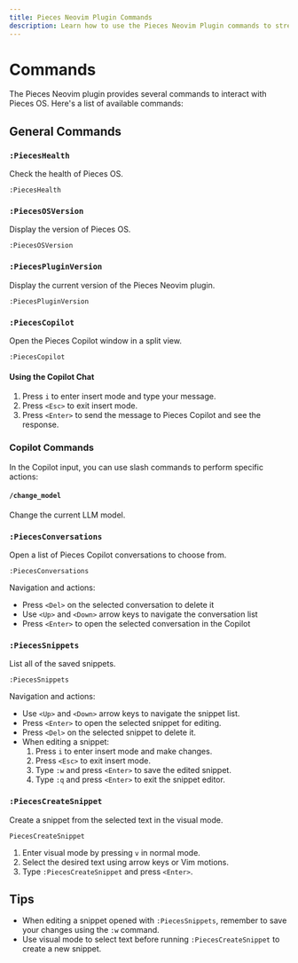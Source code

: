 ```yaml
---
title: Pieces Neovim Plugin Commands
description: Learn how to use the Pieces Neovim Plugin commands to streamline your workflow and boost productivity.
---
```


# Commands

The Pieces Neovim plugin provides several commands to interact with Pieces OS. Here's a list of available commands:

## General Commands

### `:PiecesHealth`

Check the health of Pieces OS.

```vim
:PiecesHealth
```

### `:PiecesOSVersion`

Display the version of Pieces OS.

```vim
:PiecesOSVersion
```
### `:PiecesPluginVersion`

Display the current version of the Pieces Neovim plugin.

```vim
:PiecesPluginVersion
```

### `:PiecesCopilot`

Open the Pieces Copilot window in a split view. 

```vim
:PiecesCopilot
```

#### Using the Copilot Chat

1. Press `i` to enter insert mode and type your message.
2. Press `<Esc>` to exit insert mode.
3. Press `<Enter>` to send the message to Pieces Copilot and see the response.

### Copilot Commands

In the Copilot input, you can use slash commands to perform specific actions:

####  `/change_model`

Change the current LLM model.

### `:PiecesConversations`

Open a list of Pieces Copilot conversations to choose from.

```vim
:PiecesConversations
```
Navigation and actions:
- Press `<Del>` on the selected conversation to delete it
- Use `<Up>` and `<Down>` arrow keys to navigate the conversation list
- Press `<Enter>` to open the selected conversation in the Copilot

### `:PiecesSnippets`

List all of the saved snippets.

```vim
:PiecesSnippets
```
Navigation and actions:
- Use `<Up>` and `<Down>` arrow keys to navigate the snippet list.
- Press `<Enter>` to open the selected snippet for editing.
- Press `<Del>` on the selected snippet to delete it.
- When editing a snippet:
  1. Press `i` to enter insert mode and make changes.
  2. Press `<Esc>` to exit insert mode.
  3. Type `:w` and press `<Enter>` to save the edited snippet.
  4. Type `:q` and press `<Enter>` to exit the snippet editor.


### `:PiecesCreateSnippet`

Create a snippet from the selected text in the visual mode.

```vim
PiecesCreateSnippet
```

1. Enter visual mode by pressing `v` in normal mode.
2. Select the desired text using arrow keys or Vim motions.
3. Type `:PiecesCreateSnippet` and press `<Enter>`.


## Tips

- When editing a snippet opened with `:PiecesSnippets`, remember to save your changes using the `:w` command.
- Use visual mode to select text before running `:PiecesCreateSnippet` to create a new snippet.



